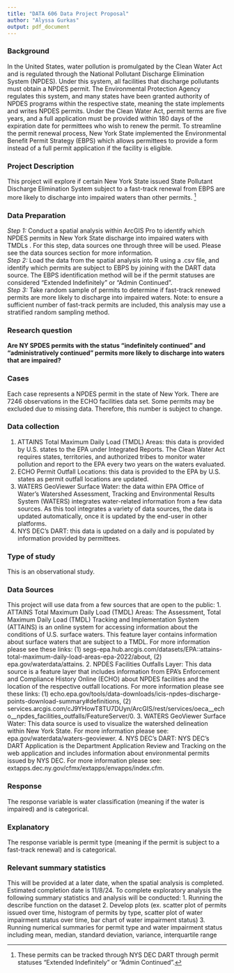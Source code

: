 ---
title: "DATA 606 Data Project Proposal"
author: "Alyssa Gurkas"
output: pdf_document
---

### Background
In the United States, water pollution is promulgated by the Clean Water Act and is regulated through the National Pollutant Discharge Elimination System (NPDES). Under this system, all facilities that discharge pollutants must obtain a NPDES permit. The Environmental Protection Agency regulates this system, and many states have been granted authority of NPDES programs within the respective state, meaning the state implements and writes NPDES permits. Under the Clean Water Act, permit terms are five years, and a full application must be provided within 180 days of the expiration date for permittees who wish to renew the permit. To streamline the permit renewal process, New York State implemented the Environmental Benefit Permit Strategy (EBPS) which allows permittees to provide a form instead of a full permit application if the facility is eligible. 

### Project Description 
This project will explore if certain New York State issued State Pollutant Discharge Elimination System subject to a fast-track renewal from EBPS are more likely to discharge into impaired waters than other permits. ^[These permits can be tracked through NYS DEC DART through permit statuses “Extended Indefinitely” or “Admin Continued”.]


### Data Preparation
*Step 1:* Conduct a spatial analysis within ArcGIS Pro to identify which NPDES permits in New York State discharge into impaired waters with TMDLs . For this step, data sources one through three will be used. Please see the data sources section for more information.
</br>
*Step 2:* Load the data from the spatial analysis into R using a .csv file, and identify which permits are subject to EBPS by joining with the DART data source. The EBPS identification method will be if the permit statuses are considered “Extended Indefinitely” or “Admin Continued”.
</br>
*Step 3:* Take random sample of permits to determine if fast-track renewed permits are more likely to discharge into impaired waters. Note: to ensure a sufficient number of fast-track permits are included, this analysis may use a stratified random sampling method. 

### Research question 

**Are NY SPDES permits with the status "indefinitely continued" and "administratively continued" permits more likely to discharge into waters that are impaired?**

### Cases 

Each case represents a NPDES permit in the state of New York. There are 7246 observations in the ECHO facilities data set. Some permits may be excluded due to missing data. Therefore, this number is subject to change.  

### Data collection 

1. ATTAINS Total Maximum Daily Load (TMDL) Areas: this data is provided by U.S. states to the EPA under Integrated Reports. The Clean Water Act requires states, territories, and authorized tribes to monitor water pollution and report to the EPA every two years on the waters evaluated. 
2. ECHO Permit Outfall Locations: this data is provided to the EPA by U.S. states as permit outfall locations are updated. 
3. WATERS GeoViewer Surface Water: the data within EPA Office of Water's Watershed Assessment, Tracking and Environmental Results System (WATERS) integrates water-related information from a few data sources. As this tool integrates a variety of data sources, the data is updated automatically, once it is updated by the end-user in other platforms. 
4. NYS DEC’s DART: this data is updated on a daily and is populated by information provided by permittees. 

### Type of study 

This is an observational study.

### Data Sources
This project will use data from a few sources that are open to the public:
1. ATTAINS Total Maximum Daily Load (TMDL) Areas: The Assessment, Total Maximum Daily Load (TMDL) Tracking and Implementation System (ATTAINS) is an online system for accessing information about the conditions of U.S. surface waters. This feature layer contains information about surface waters that are subject to a TMDL. For more information please see these links: (1) segs-epa.hub.arcgis.com/datasets/EPA::attains-total-maximum-daily-load-areas-epa-2022/about, (2) epa.gov/waterdata/attains.
2. NPDES Facilities Outfalls Layer: This data source is a feature layer that includes information from EPA’s Enforcement and Compliance History Online (ECHO) about NPDES facilities and the location of the respective outfall locations. For more information please see these links: (1) echo.epa.gov/tools/data-downloads/icis-npdes-discharge-points-download-summary#definitions, (2) services.arcgis.com/cJ9YHowT8TU7DUyn/ArcGIS/rest/services/oeca__echo__npdes_facilities_outfalls/FeatureServer/0. 
3. WATERS GeoViewer Surface Water: This data source is used to visualize the watershed delineation within New York State. For more information please see: epa.gov/waterdata/waters-geoviewer.
4. NYS DEC’s DART: NYS DEC’s DART Application is the Department Application Review and Tracking on the web application and includes information about environmental permits issued by NYS DEC. For more information please see: extapps.dec.ny.gov/cfmx/extapps/envapps/index.cfm. 


### Response 

The response variable is water classification (meaning if the water is impaired) and is categorical.


### Explanatory 

The response variable is permit type (meaning if the permit is subject to a fast-track renewal) and is categorical.


### Relevant summary statistics 

This will be provided at a later date, when the spatial analysis is completed. Estimated completion date is 11/8/24. To complete exploratory analysis the following summary statistics and analysis will be conducted:
1. Running the describe function on the dataset
2. Develop plots (ex. scatter plot of permits issued over time, histogram of permits by type, scatter plot of water impairment status over time, bar chart of water impairment status)
3. Running numerical summaries for permit type and water impairment status including mean, median, standard deviation, variance, interquartile range


